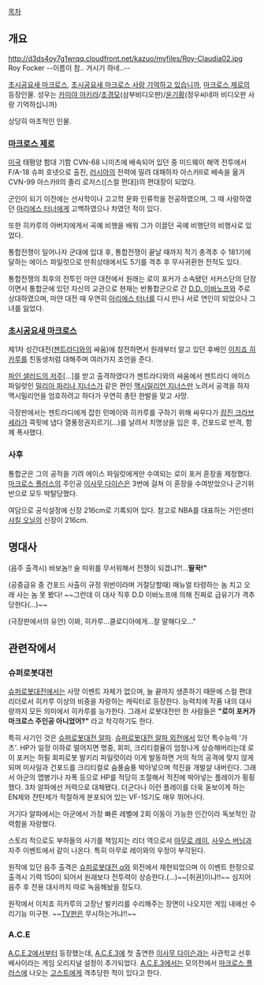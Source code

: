 [[목차]]
== 개요 ==
http://d3ds4oy7g1wrqq.cloudfront.net/kazuo/myfiles/Roy-Claudia02.jpg
Roy Focker --이름이 참.. 거시기 하네..--

[[초시공요새 마크로스]], [[초시공요새 마크로스 사랑 기억하고 있습니까]], [[마크로스 제로]]의 등장인물. 
성우는 [[카미야 아키라]]/[[조경모]](삼부비디오판)/[[윤기황]](정우씨네마 비디오판 사랑 기억하십니까)

상당히 마초적인 인물.

=== [[마크로스 제로]] ===
[[미국]] 태평양 함대 기함 CVN-68 니미츠에 배속되어 있던 중 미드웨이 해역 전투에서 F/A-18 슈퍼 호넷으로 출진, [[러시아]]의 전력에 밀려 대패하자 아스카Ⅱ로 배속을 옮겨 CVN-99 아스카Ⅱ의 졸리 로저스([스컬 편대])의 편대장이 되었다.

군인이 되기 이전에는 선사학이나 고고학 문화 인류학을 전공하였으며, 그 때 사랑하였던 [[아리에스 터너]]에게 고백하였으나 차였던 적이 있다.

또한 히카루의 아버지에게서 곡예 비행을 배워 그가 이끌던 곡예 비행단의 비행사로 있었다.

통합전쟁이 일어나자 군대에 입대 후, 통합전쟁이 끝날 때까지 적기 총격추 수 181기에 달하는 에이스 파일럿으로 만취상태에서도 5기를 격추 후 무사귀환한 전적도 있다.

통합전쟁의 최후의 전투인 마얀 대전에서 원래는 로이 포커가 소속됐던 서커스단의 단장이면서 통합군에 있던 자신의 교관으로 현재는 반통합군으로 간 [[D.D. 이바노프]]와 주로 상대하였으며, 마얀 대전 때 우연히 [[아리에스 터너]]를 다시 만나 서로 연인이 되었으나 그녀를 잃었다.

=== [[초시공요새 마크로스]] ===
제1차 성간대전([[젠트라디]]와의 싸움)에 참전하면서 원래부터 알고 있던 후배인 [[이치죠 히카루]]를 친동생처럼 대해주며 여러가지 조언을 준다.

[[파인 샐러드의 저주]][...]를 받고 출격하였다가 젠트라디와의 싸움에서 젠트라디 에이스 파일럿인 [[밀리아 파리나 지너스]]가 같은 편인 [[맥시밀리언 지너스]]만 노려서 공격을 하자 맥시밀리언을 엄호하려고 하다가 우연히 총탄 한발을 맞고 사망.

극장판에서는 젠트라디에게 잡힌 민메이와 히카루를 구하기 위해 싸우다가 [[캄진 크라브세라]]가 콕핏에 냅다 열풍정권지르기(...)를 날려서 치명상을 입은 후, 건포드로 반격, 함께 폭사했다.

=== 사후 ===
통합군은 그의 공적을 기려 에이스 파일럿에게만 수여되는 로이 포커 훈장을 제정했다. [[마크로스 플러스]]의 주인공 [[이사무 다이슨]]은 3번에 걸쳐 이 훈장을 수여받았으나 군기위반으로 모두 박탈당했다.

여담으로 공식설정에 신장 216cm로 기록되어 있다. 참고로 NBA를 대표하는 거인센터 [[샤킬 오닐]]의 신장이 216cm.

== 명대사 ==
(음주 출격시) 바보놈!! 술 따위를 무서워해서 전쟁이 되겠냐?!...'''딸꾹!"'''

(공중급유 중 건포드 사출이 규정 위반이라며 거절당할때) 매뉴얼 타령하는 놈 치고 오래 사는 놈 못 봤다! ~~그런데 이 대사 직후 D.D 이바노프에 의해 진짜로 급유기가 격추당한다(...)~~

(극장판에서의 유언) 이봐, 히카루...클로디아에게...잘 말해다오..."

== 관련작에서 ==
=== 슈퍼로봇대전 ===
[[슈퍼로봇대전]]에서는 사망 이벤트 자체가 없으며, 늘 끝까지 생존하기 때문에 스컬 편대 리더로서 히카루 이상의 비중을 자랑하는 캐릭터로 등장한다. 능력치에 작품 내의 대사량까지 모든 의미에서 히카루를 능가한다. 그래서 로봇대전만 한 사람들은 '''"로이 포커가 마크로스 주인공 아니었어?"''' 라고 착각하기도 한다.

특히 사기인 것은 [[슈퍼로봇대전 알파]]. [[슈퍼로봇대전 알파 외전]]에서 있던 특수능력 '가츠'. HP가 일정 이하로 떨어지면 명중, 회피, 크리티컬율이 엄청나게 상승해버리는데 로이 포커는 하필 회피로봇 발키리 파일럿이라 이게 발동하면 거의 적의 공격에 맞지 않게 되며 미사일과 건포드를 크리티컬로 숨풍숨풍 박아넣으며 적진을 개발살 내버린다. 그래서 아군의 맵병기나 자폭 등으로 HP를 적당히 조절해서 적진에 박아넣는 플레이가 횡횡했다. 3차 알파에선 저력으로 대체됐다. 더군다나 이런 플레이를 더욱 돋보이게 하는 EN제와 잔탄제가 적절하게 분포되어 있는 VF-1S기도 매우 뛰어나다.

거기다 알파에서는 아군에서 가장 빠른 레벨에 2회 이동이 가능한 인간이라 독보적인 강력함을 자랑했다.

스토리 적으로도 부하들의 사기를 책임지는 리더 역으로서 [[아무로 레이]], [[사우스 버닝]]과 자주 이벤트에서 같이 나온다. 특히 아무로 레이와의 우정이 부각된다.

원작에 있던 음주 출격은 [[슈퍼로봇대전 α]]와 외전에서 재현되었으며 이 이벤트 한정으로 출격시 기력 150이 되어서 원래보다 전투력이 상승한다.(...)~~[취권]이냐!!~~ 심지어 음주 후 전용 대사까지 따로 녹음해놨을 정도다.

원작에서 이치죠 히카루의 고장난 발키리를 수리해주는 장면이 나오지만 게임 내에선 수리기능 미구현. ~~[[TV판]]은 무시하는거냐!!~~

=== A.C.E ===
[[A.C.E.2]]에서부터 등장했는데, [[A.C.E.3]]에 첫 출연한 [[이사무 다이슨]]과는 사관학교 선후배사이라는 게임 오리지널 설정이 추가되었다.
[[A.C.E.3]]에서는 모의전에서 [[마크로스 플러스]]에 나오는 [[고스트]]에게 격추당한 적이 있다고 한다.
